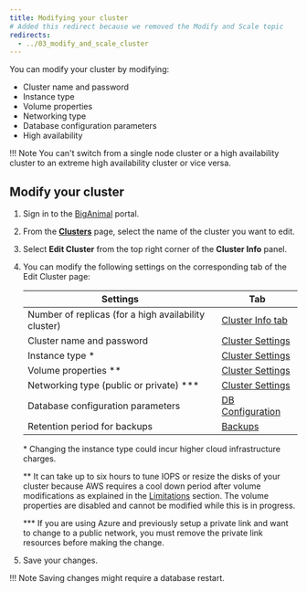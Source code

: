 ```yaml
---
title: Modifying your cluster
# Added this redirect because we removed the Modify and Scale topic
redirects:
  - ../03_modify_and_scale_cluster
---
```


You can modify your cluster by modifying:

-   Cluster name and password
-   Instance type
-   Volume properties
-   Networking type
-   Database configuration parameters
-   High availability

!!! Note
    You can't switch from a single node cluster or a high availability cluster to an extreme high availability cluster or vice versa.

## Modify your cluster

1.  Sign in to the [BigAnimal](https://portal.biganimal.com) portal.

2.  From the [**Clusters**](https://portal.biganimal.com/clusters) page, select the name of the cluster you want to edit.

3.  Select **Edit Cluster** from the top right corner of the **Cluster Info** panel.

4.  You can modify the following settings on the corresponding tab of the Edit Cluster page:

    | Settings                                 | Tab                                                                                |
    | ---------------------------------------- | ---------------------------------------------------------------------------------- |
    | Number of replicas (for a high availability cluster)           | [Cluster Info tab](../../getting_started/03_create_cluster/#cluster-info-tab)                 |
    | Cluster name and password                | [Cluster Settings](../../getting_started/03_create_cluster/#cluster-settings-tab)  |
    | Instance type \*                         | [Cluster Settings](../../getting_started/03_create_cluster/#cluster-settings-tab)  |
    | Volume properties \**                    | [Cluster Settings](../../getting_started/03_create_cluster/#cluster-settings-tab) |    
    | Networking type (public or private) \*** | [Cluster Settings](../../getting_started/03_create_cluster/#cluster-settings-tab)|
    | Database configuration parameters        | [DB Configuration](05_db_configuration_parameters)                                 |
    | Retention period for backups            | [Backups](../../getting_started/03_create_cluster/#backups-tab)                        |

    \* Changing the instance type could incur higher cloud infrastructure charges.

    \** It can take up to six hours to tune IOPS or resize the disks of your cluster because AWS requires a cool down period after volume modifications as explained in the [Limitations](https://docs.aws.amazon.com/AWSEC2/latest/UserGuide/modify-volume-requirements.html) section. The volume properties are disabled and cannot be modified while this is in progress. 

    \*** If you are using Azure and previously setup a private link and want to change to a public network, you must remove the private link resources before making the change.

5.  Save your changes.

 !!! Note
     Saving changes might require a database restart.
